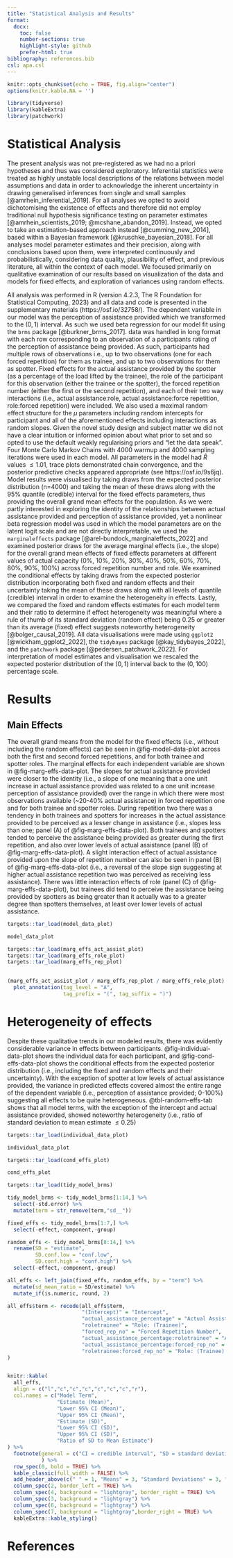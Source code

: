 ```yaml
---
title: "Statistical Analysis and Results"
format: 
  docx:
    toc: false
    number-sections: true
    highlight-style: github
    prefer-html: true
bibliography: references.bib
csl: apa.csl
---
```


```r
knitr::opts_chunk$set(echo = TRUE, fig.align="center")
options(knitr.kable.NA = '')

library(tidyverse)
library(kableExtra)
library(patchwork)

```

# Statistical Analysis

The present analysis was not pre-registered as we had no a priori hypotheses and thus was considered exploratory. Inferential statistics were treated as highly unstable local descriptions of the relations between model assumptions and data in order to acknowledge the inherent uncertainty in drawing generalised inferences from single and small samples [@amrhein_inferential_2019]. For all analyses we opted to avoid dichotomising the existence of effects and therefore did not employ traditional null hypothesis significance testing on parameter estimates [@amrhein_scientists_2019; @mcshane_abandon_2019]. Instead, we opted to take an estimation-based approach instead [@cumming_new_2014], based within a Bayesian framework [@kruschke_bayesian_2018]. For all analyses model parameter estimates and their precision, along with conclusions based upon them, were interpreted continuously and probabilistically, considering data quality, plausibility of effect, and previous literature, all within the context of each model. We focused primarily on qualitative examination of our results based on visualization of the data and models for fixed effects, and exploration of variances using random effects.

All analysis was performed in R (version 4.2.3, The R Foundation for Statistical Computing, 2023) and all data and code is presented in the supplementary materials (https://osf.io/32758/). The dependent variable in our model was the perception of assistance provided which we transformed to the $(0,1)$ interval. As such we used beta regression for our model fit using the `brms` package [@burkner_brms_2017]. data was handled in long format with each row corresponding to an observation of a participants rating of the perception of assistance being provided. As such, participants had multiple rows of observations i.e., up to two observations (one for each forced repetition) for them as trainee, and up to two observations for them as spotter. Fixed effects for the actual assistance provided by the spotter (as a percentage of the load lifted by the trainee), the role of the participant for this observation (either the trainee or the spotter), the forced repetition number (either the first or the second repetition), and each of their two way interactions (i.e., actual assistance:role, actual assistance:force repetition, role:forced repetition) were included. We also used a maximal random effect structure for the $\mu$ parameters including random intercepts for participant and all of the aforementioned effects including interactions as random slopes. Given the novel study design and subject matter we did not have a clear intuition or informed opinion about what prior to set and so opted to use the default weakly regularising priors and "let the data speak". Four Monte Carlo Markov Chains with 4000 warmup and 4000 sampling iterations were used in each model. All parameters in the model had $\hat{R}$ values $\leq{1.01}$, trace plots demonstrated chain convergence, and the posterior predictive checks appeared appropriate (see https://osf.io/9s6jq). Model results were visualised by taking draws from the expected posterior distribution (n=4000) and taking the mean of these draws along with the 95% quantile (credible) interval for the fixed effects parameters, thus providing the overall grand mean effects for the population. As we were partly interested in exploring the identity of the relationships between actual assistance provided and perception of assistance provided, yet a nonlinear beta regression model was used in which the model parameters are on the latent logit scale and are not directly interpretable, we used the `marginaleffects` package [@arel-bundock_marginaleffects_2022] and examined posterior draws for the average marginal effects (i.e., the slope) for the overall grand mean effects of fixed effects parameters at different values of actual capacity (0%, 10%, 20%, 30%, 40%, 50%, 60%, 70%, 80%, 90%, 100%) across forced repetition number and role. We examined the conditional effects by taking draws from the expected posterior distribution incorporating both fixed and random effects and their uncertainty taking the mean of these draws along with all levels of quantile (credible) interval in order to examine the heterogeneity in effects. Lastly, we compared the fixed and random effects estimates for each model term and their ratio to determine if effect heterogeneity was meaningful where a rule of thumb of its standard deviation (random effect) being 0.25 or greater than its average (fixed) effect suggests noteworthy heterogeneity [@bolger_causal_2019]. All data visualisations were made using `ggplot2` [@wickham_ggplot2_2022], the `tidybayes` package [@kay_tidybayes_2022], and the `patchwork` package [@pedersen_patchwork_2022]. For interpretation of model estimates and visualisation we rescaled the expected posterior distribution of the $(0,1)$ interval back to the $(0,100)$ percentage scale.

# Results

## Main Effects

The overall grand means from the model for the fixed effects (i.e., without including the random effects) can be seen in @fig-model-data-plot across both the first and second forced repetitions, and for both trainee and spotter roles. The marginal effects for each independent variable are shown in @fig-marg-effs-data-plot. The slopes for actual assistance provided were closer to the identity (i.e., a slope of one meaning that a one unit increase in actual assistance provided was related to a one unit increase perception of assistance provided) over the range in which there were most observations available (\~20-40% actual assistance) in forced repetition one and for both trainee and spotter roles. During repetition two there was a tendency in both trainees and spotters for increases in the actual assistance provided to be perceived as a lesser change in assistance (i.e., slopes less than one; panel (A) of @fig-marg-effs-data-plot). Both trainees and spotters tended to perceive the assistance being provided as greater during the first repetition, and also over lower levels of actual assistance (panel (B) of @fig-marg-effs-data-plot). A slight interaction effect of actual assistance provided upon the slope of repetition number can also be seen in panel (B) of @fig-marg-effs-data-plot (i.e., a reversal of the slope sign suggesting at higher actual assistance repetition two was perceived as receiving less assistance). There was little interaction effects of role (panel (C) of @fig-marg-effs-data-plot), but trainees did tend to perceive the assistance being provided by spotters as being greater than it actually was to a greater degree than spotters themselves, at least over lower levels of actual assistance.

```r

targets::tar_load(model_data_plot)

model_data_plot

```

```r

targets::tar_load(marg_effs_act_assist_plot)
targets::tar_load(marg_effs_role_plot)
targets::tar_load(marg_effs_rep_plot)
  

(marg_effs_act_assist_plot / marg_effs_rep_plot / marg_effs_role_plot) +
  plot_annotation(tag_level = "A",
                  tag_prefix = "(", tag_suffix = ")")

```

# Heterogeneity of effects

Despite these qualitative trends in our modeled results, there was evidently considerable variance in effects between participants. @fig-individual-data-plot shows the individual data for each participant, and @fig-cond-effs-data-plot shows the conditional effects from the expected posterior distribution (i.e., including the fixed and random effects and their uncertainty). With the exception of spotter at low levels of actual assistance provided, the variance in predicted effects covered almost the entire range of the dependent variable (i.e., perception of assistance provided; 0-100%) suggesting all effects to be quite heterogeneous. @tbl-random-effs-tab shows that all model terms, with the exception of the intercept and actual assistance provided, showed noteworthy heterogeneity (i.e., ratio of standard deviation to mean estimate $\leq{0.25}$)

```r

targets::tar_load(individual_data_plot)

individual_data_plot

```

```r

targets::tar_load(cond_effs_plot)

cond_effs_plot

```

```r

targets::tar_load(tidy_model_brms)

tidy_model_brms <- tidy_model_brms[1:14,] %>%
  select(-std.error) %>%
  mutate(term = str_remove(term,"sd__"))

fixed_effs <- tidy_model_brms[1:7,] %>%
  select(-effect,-component,-group)

random_effs <- tidy_model_brms[8:14,] %>%
  rename(SD = "estimate",
         SD.conf.low = "conf.low",
         SD.conf.high = "conf.high") %>%
  select(-effect,-component,-group)

all_effs <- left_join(fixed_effs, random_effs, by = "term") %>%
  mutate(sd_mean_ratio = SD/estimate) %>%
  mutate_if(is.numeric, round, 2)

all_effs$term <- recode(all_effs$term,
                        "(Intercept)" = "Intercept",
                        "actual_assistance_percentage" = "Actual Assistance Provided",
                        "roletrainee" = "Role: (Trainee)",
                        "forced_rep_no" = "Forced Repetition Number",
                        "actual_assistance_percentage:roletrainee" = "Actual Assistance Provided * Role: (Trainee)",
                        "actual_assistance_percentage:forced_rep_no" = "Actual Assistance Provided * Forced Repetition Number",
                        "roletrainee:forced_rep_no" = "Role: (Trainee) * Forced Repetition Number",
)


knitr::kable(
  all_effs,
  align = c("l","c","c","c","c","c","c","r"),
  col.names = c("Model Term",
                "Estimate (Mean)",
                "Lower 95% CI (Mean)",
                "Upper 95% CI (Mean)",
                "Estimate (SD)",
                "Lower 95% CI (SD)",
                "Upper 95% CI (SD)",
                "Ratio of SD to Mean Estimate")
) %>%
  footnote(general = c("CI = credible interval", "SD = standard deviation")
           ) %>%
  row_spec(0, bold = TRUE) %>%
  kable_classic(full_width = FALSE) %>%
  add_header_above(c(" " = 1, "Means" = 3, "Standard Deviations" = 3, "Heterogeneity" = 1)) %>%
  column_spec(2, border_left = TRUE) %>%
  column_spec(4, background = "lightgray", border_right = TRUE) %>%
  column_spec(3, background = "lightgray") %>%
  column_spec(6, background = "lightgray") %>%
  column_spec(7, background = "lightgray",border_right = TRUE) %>%
  kableExtra::kable_styling()

```

# References
